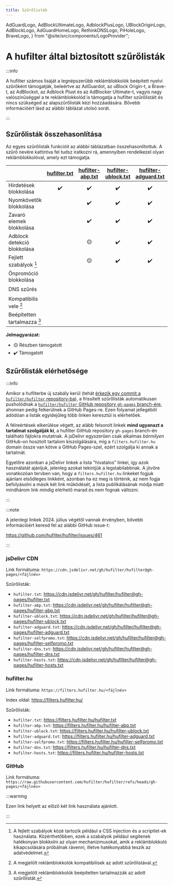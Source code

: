 ```yaml
---
title: Szűrőlisták
---
```


  AdGuardLogo,
  AdBlockUltimateLogo,
  AdblockPlusLogo,
  UBlockOriginLogo,
  AdBlockLogo,
  AdGuardHomeLogo,
  RethinkDNSLogo,
  PiHoleLogo,
  BraveLogo,
} from "@site/src/components/LogoProvider";

# A hufilter által biztosított szűrőlisták

:::info

A hufilter számos lisáját a legnépszerűbb reklámblokkolók beépített nyelvi szűrőként támogatják, beleértve az AdGuardot,
az uBlock Origin-t, a Brave-t, az AdBlockot, az Adblock Plust és az AdBlocker Ultimate-t, vagyis nagy valószínűséggel
a te reklámblokkolód is támogatja a hufilter szűrőlistáit és nincs szükséged az alapszűrőlisták kézi hozzáadására.
Bővebb információért lásd az alábbi táblázat utolsó sorát.

:::

## Szűrőlisták összehasonlítása

Az egyes szűrőlisták funkcióit az alábbi táblázatban összehasonlítottuk.
A szűrő nevére kattintva fel tudsz iratkozni rá, amennyiben rendelkezel olyan reklámblokkolóval, amely ezt támogatja.

|                                    | [hufilter.txt](https://subscribe.adblockplus.org/?location=https://cdn.jsdelivr.net/gh/hufilter/hufilter@gh-pages/hufilter.txt&title=Hufilter%20Basic) | [hufilter-abp.txt](https://subscribe.adblockplus.org/?location=https://cdn.jsdelivr.net/gh/hufilter/hufilter@gh-pages/hufilter-abp.txt&title=Hufilter%20for%20ABP) | [hufilter-ublock.txt](https://subscribe.adblockplus.org/?location=https://cdn.jsdelivr.net/gh/hufilter/hufilter@gh-pages/hufilter-ublock.txt&title=Hufilter%20for%20uBO) | [hufilter-adguard.txt](https://subscribe.adblockplus.org/?location=https://cdn.jsdelivr.net/gh/hufilter/hufilter@gh-pages/hufilter-adguard.txt&title=Hufilter%20for%20AdGuard) | [hufilter-selfpromo.txt](https://subscribe.adblockplus.org/?location=https://cdn.jsdelivr.net/gh/hufilter/hufilter@gh-pages/hufilter-selfpromo.txt&title=Hufilter%20Self-promotions) | [hufilter-dns.txt](https://cdn.jsdelivr.net/gh/hufilter/hufilter@gh-pages/hufilter-dns.txt) | [hufilter-hosts.txt](https://cdn.jsdelivr.net/gh/hufilter/hufilter@gh-pages/hufilter-hosts.txt) |
| ---------------------------------- | :--------------------------------------------------------------------------------------------------------------------------------------------------------: | :--------------------------------------------------------------------------------------------------------------------------------------------------------------------: | :--------------------------------------------------------------------------------------------------------------------------------------------------------------------------: | :--------------------------------------------------------------------------------------------------------------------------------------------------------------------------------: | :--------------------------------------------------------------------------------------------------------------------------------------------------------------------------------------: | :---------------------------------------------------------------------------------------------: | :---------------------------------------------------------------------------------------------------: |
| Hirdetések blokkolása | ✔️ | ✔️ | ✔️ | ✔️ | | 🟡 | 🟡 |
| Nyomkövetők blokkolása | | ✔️ | ✔️ | ✔️ | | 🟡 | 🟡 |
| Zavaró elemek blokkolása | | ✔️ | ✔️ | ✔️ | | | |
| Adblock detekció blokkolása | | 🟡 | ✔️ | ✔️ | | | |
| Fejlett szabályok [^1] | | 🟡 | ✔️ | ✔️ | | | |
| Önpromóció blokkolása | | | | | ✔️ | | |
| DNS szűrés | | | | | | ✔️ | ✔️ |
| Kompatibilis vele [^2] | <AdblockPlusLogo /> <AdBlockLogo /> <AdGuardLogo /> <UBlockOriginLogo /> <BraveLogo /> <AdBlockUltimateLogo /> | <AdblockPlusLogo /> <AdBlockLogo /> <AdGuardLogo /> <UBlockOriginLogo /> <BraveLogo /> <AdBlockUltimateLogo /> | <UBlockOriginLogo /> <BraveLogo /> | <AdGuardLogo /> <AdBlockUltimateLogo /> | <AdblockPlusLogo /> <AdBlockLogo /> <AdGuardLogo /> <UBlockOriginLogo /> <BraveLogo /> <AdBlockUltimateLogo /> | <AdGuardHomeLogo /> <RethinkDNSLogo /> | <AdGuardHomeLogo /> <PiHoleLogo /> |
| Beépítetten tartalmazza [^3] | <AdblockPlusLogo /> <AdBlockLogo /> | | <UBlockOriginLogo /> <BraveLogo /> | <AdGuardLogo /> <AdBlockUltimateLogo /> | | <AdGuardHomeLogo /> <RethinkDNSLogo /> | |

**Jelmagyarázat:**

<ul style={{ listStyleType: "none" }}>
  <li>🟡 Részben támogatott</li>
  <li>✔️ Támogatott</li>
</ul>

## Szűrőlisták elérhetősége

:::info

Amikor a hufilterbe új szabály kerül
(tehát [érkezik egy commit a `hufilter/hufilter` repository-ba](https://github.com/hufilter/hufilter/commits/master/)),
a frissített szűrőlisták automatikusan pusholódnak a
[`hufilter/hufilter` GitHub repository `gh-pages` branch-ére](https://github.com/hufilter/hufilter/tree/gh-pages),
ahonnan pedig felkerülnek a GitHub Pages-re.
Ezen folyamat jellegéből adódóan a listák egyidejűleg több linken keresztül is elérhetőek.

A félreértések elkerülése végett, az alább felsorolt linkek **mind ugyanazt a tartalmat szolgálják ki**,
a hufilter GitHub repository `gh-pages` branch-én található fájlokra mutatnak.
A jsDelivr egyszerűen csak alkalmas _bármilyen_ GitHub-on hosztolt tartalom kiszolgálására,
míg a `filters.hufilter.hu` domain össze van kötve a GitHub Pages-szel, ezért szolgálja ki annak a tartalmát.

Egyelőre azonban a jsDelivr linkek a lista "hivatalos" linkei, így azok használatát ajánljuk,
jelenleg azokat tekintjük a legstabilabbnak.
A jövőre vonatkozóan tervben van, hogy a `filters.hufilter.hu` linkeket fogjuk ajánlani elsődleges linkként,
azonban ha ez meg is történik, az nem fogja befolyásolni a másik két link működését,
a lista publikálásának módja miatt mindhárom link mindig elérhető marad és nem fognak változni.

:::

:::note

A jelenlegi linkek 2024. július végétől vannak érvényben, bővebb információért keresd fel az alábbi GitHub issue-t:

https://github.com/hufilter/hufilter/issues/461

:::

### jsDelivr CDN

Link formátuma: `https://cdn.jsdelivr.net/gh/hufilter/hufilter@gh-pages/<fájlnév>`

Szűrőlisták:
- `hufilter.txt`: https://cdn.jsdelivr.net/gh/hufilter/hufilter@gh-pages/hufilter.txt
- `hufilter-abp.txt`: https://cdn.jsdelivr.net/gh/hufilter/hufilter@gh-pages/hufilter-abp.txt
- `hufilter-ublock.txt`: https://cdn.jsdelivr.net/gh/hufilter/hufilter@gh-pages/hufilter-ublock.txt
- `hufilter-adguard.txt`: https://cdn.jsdelivr.net/gh/hufilter/hufilter@gh-pages/hufilter-adguard.txt
- `hufilter-selfpromo.txt`: https://cdn.jsdelivr.net/gh/hufilter/hufilter@gh-pages/hufilter-selfpromo.txt
- `hufilter-dns.txt`: https://cdn.jsdelivr.net/gh/hufilter/hufilter@gh-pages/hufilter-dns.txt
- `hufilter-hosts.txt`: https://cdn.jsdelivr.net/gh/hufilter/hufilter@gh-pages/hufilter-hosts.txt

### hufilter.hu

Link formátuma: `https://filters.hufilter.hu/<fájlnév>`

Index oldal: https://filters.hufilter.hu/

Szűrőlisták:

- `hufilter.txt`: https://filters.hufilter.hu/hufilter.txt
- `hufilter-abp.txt`: https://filters.hufilter.hu/hufilter-abp.txt
- `hufilter-ublock.txt`: https://filters.hufilter.hu/hufilter-ublock.txt
- `hufilter-adguard.txt`: https://filters.hufilter.hu/hufilter-adguard.txt
- `hufilter-selfpromo.txt`: https://filters.hufilter.hu/hufilter-selfpromo.txt
- `hufilter-dns.txt`: https://filters.hufilter.hu/hufilter-dns.txt
- `hufilter-hosts.txt`: https://filters.hufilter.hu/hufilter-hosts.txt

### GitHub

Link formátuma: `https://raw.githubusercontent.com/hufilter/hufilter/refs/heads/gh-pages/<fájlnév>`

:::warning

Ezen link helyett az előző két link használata ajánlott.

:::

[^1]: A fejlett szabályok közé tartozik például a CSS injection és a scriptlet-ek használata.
Közérthetőbben, ezek a szabályok például segítenek hatékonyan blokkolni az olyan mechanizmusokat, amik a reklámblokkoló
kikapcsolására próbálnak rávenni, illetve hatékonyabbá teszik az adatvédelmet.
[^2]: A megjelölt reklámblokkolók kompatibilisek az adott szűrőlistával.
[^3]: A megjelölt reklámblokkolók beépítetten tartalmazzák az adott szűrőlistát.
